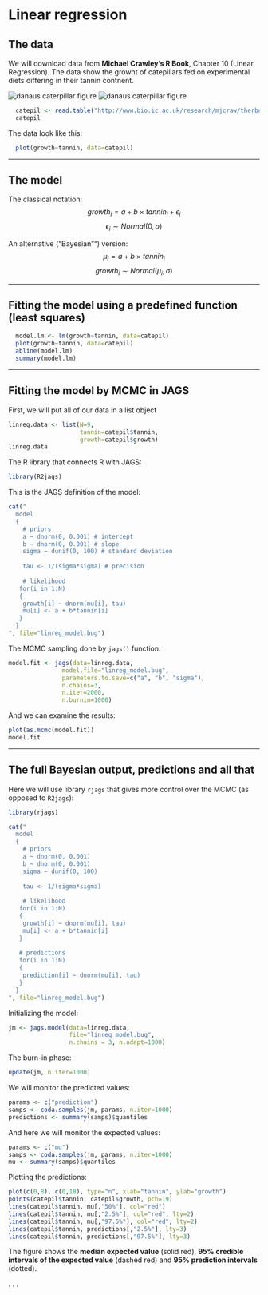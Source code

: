 Linear regression
========================================================

The data
--------
We will download data from **Michael Crawley's R Book**, Chapter 10 (Linear Regression). The data show the growht of catepillars fed on experimental diets differing in their tannin contnent.

![danaus caterpillar figure](figure/danaus.png)
![danaus caterpillar figure](figure/Tannic_acid.png)

```r
  catepil <- read.table("http://www.bio.ic.ac.uk/research/mjcraw/therbook/data/regression.txt", sep="\t", header=TRUE)
  catepil
```

The data look like this:
```r
  plot(growth~tannin, data=catepil)
```
************************************************

The model
---------
The classical notation:
$$ growth_i = a + b \times tannin_i + \epsilon_i  $$
$$ \epsilon_i \sim Normal(0, \sigma)$$


An alternative ("Bayesian"") version:
$$ \mu_i = a + b \times tannin_i $$
$$ growth_i \sim Normal(\mu_i, \sigma) $$

************************************************

Fitting the model using a predefined function (least squares)
-------------------------------------------------------------
```r
  model.lm <- lm(growth~tannin, data=catepil)
  plot(growth~tannin, data=catepil)
  abline(model.lm)
  summary(model.lm)
```

************************************************

Fitting the model by MCMC in JAGS
---------------------------------

First, we will put all of our data in a list object
```r
linreg.data <- list(N=9,
                    tannin=catepil$tannin,
                    growth=catepil$growth)
linreg.data

```

The R library that connects R with JAGS:
```r
library(R2jags)
```

This is the JAGS definition of the model:
```r
cat("
  model
  {
    # priors
    a ~ dnorm(0, 0.001) # intercept
    b ~ dnorm(0, 0.001) # slope
    sigma ~ dunif(0, 100) # standard deviation
  
    tau <- 1/(sigma*sigma) # precision
    
    # likelihood
   for(i in 1:N)
   {
    growth[i] ~ dnorm(mu[i], tau)
    mu[i] <- a + b*tannin[i]
   }
  }
", file="linreg_model.bug")
```

The MCMC sampling done by ```jags()``` function:
```r
model.fit <- jags(data=linreg.data, 
               model.file="linreg_model.bug",
               parameters.to.save=c("a", "b", "sigma"),
               n.chains=3,
               n.iter=2000,
               n.burnin=1000)
```

And we can examine the results:
```r
plot(as.mcmc(model.fit))
model.fit
```


********************************************************************************

The full Bayesian output, predictions and all that
--------------------------------------------------

Here we will use library ```rjags``` that gives more control over the MCMC (as opposed to ```R2jags```):
```r
library(rjags)

cat("
  model
  {
    # priors
    a ~ dnorm(0, 0.001)
    b ~ dnorm(0, 0.001)
    sigma ~ dunif(0, 100)
  
    tau <- 1/(sigma*sigma)
    
    # likelihood
   for(i in 1:N)
   {
    growth[i] ~ dnorm(mu[i], tau)
    mu[i] <- a + b*tannin[i]
   }
  
   # predictions
   for(i in 1:N)
   {
    prediction[i] ~ dnorm(mu[i], tau) 
   }
  }
", file="linreg_model.bug")
```
Initializing the model:
```r
jm <- jags.model(data=linreg.data, 
                 file="linreg_model.bug",
                 n.chains = 3, n.adapt=1000)
```
The burn-in phase:
```r
update(jm, n.iter=1000)
```

We will monitor the predicted values:
```r
params <- c("prediction")
samps <- coda.samples(jm, params, n.iter=1000)     
predictions <- summary(samps)$quantiles
```

And here we will monitor the expected values:
```r
params <- c("mu")
samps <- coda.samples(jm, params, n.iter=1000)     
mu <- summary(samps)$quantiles
```

Plotting the predictions:
```r
plot(c(0,8), c(0,18), type="n", xlab="tannin", ylab="growth")
points(catepil$tannin, catepil$growth, pch=19)
lines(catepil$tannin, mu[,"50%"], col="red")
lines(catepil$tannin, mu[,"2.5%"], col="red", lty=2)
lines(catepil$tannin, mu[,"97.5%"], col="red", lty=2)
lines(catepil$tannin, predictions[,"2.5%"], lty=3)
lines(catepil$tannin, predictions[,"97.5%"], lty=3)
```
The figure shows the **median expected value** (solid red), **95% credible intervals of the expected value** (dashed red) and **95% prediction intervals** (dotted). 

.
.
.


